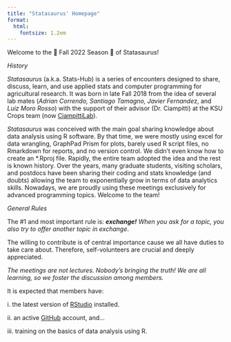 ```yaml
---
title: "Statasaurus' Homepage"
format:
  html:
    fontsize: 1.2em
---
```


Welcome to the 🍂 Fall 2022 Season 🍂 of Statasaurus!

*History*

*Statasaurus* (a.k.a. Stats-Hub) is a series of encounters designed to share, discuss, learn, and use applied stats and computer programming for agricultural research. It was born in late Fall 2018 from the idea of several lab mates (*Adrian Correndo, Santiago Tamagno, Javier Fernande*z, and *Luiz Moro Rosso*) with the support of their advisor (Dr. Ciampitti) at the KSU Crops team (now [CiampittiLab](https://ciampittilab.wixsite.com/ciampitti-lab)).

*Statasaurus* was conceived with the main goal sharing knowledge about data analysis using R software. By that time, we were mostly using excel for data wrangling, GraphPad Prism for plots, barely used R script files, no Rmarkdown for reports, and no version control. We didn't even know how to create an \*.Rproj file. Rapidly, the entire team adopted the idea and the rest is known history. Over the years, many graduate students, visiting scholars, and postdocs have been sharing their coding and stats knowledge (and doubts) allowing the team to exponentially grow in terms of data analytics skills. Nowadays, we are proudly using these meetings exclusively for advanced programming topics. Welcome to the team!

*General Rules*

::: callout-important
The #1 and most important rule is: ***exchange!*** *When you ask for a topic, you also try to offer another topic in exchange*.

The willing to contribute is of central importance cause we all have duties to take care about. Therefore, self-volunteers are crucial and deeply appreciated.
:::

::: callout-tip
*The meetings are not lectures. Nobody's bringing the truth! We are all learning, so we foster the discussion among members.*
:::

::: callout-note
It is expected that members have:

i\. the latest version of [RStudio](https://www.rstudio.com/products/rstudio/download/) installed.

ii\. an active [GitHub](https://githu.com) account, and...

iii\. training on the basics of data analysis using R.
:::
